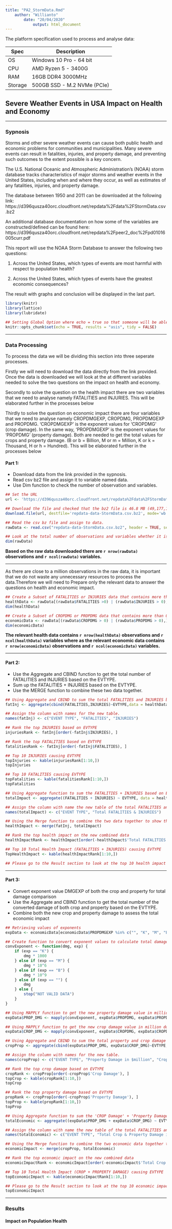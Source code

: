 ```yaml
---
title: "PA2_StormData.Rmd"
    author: "Willianto"
        date: "20/04/2020"
            output: html_document
---
```


The platform specification used to process and analyse data:

Spec    | Description
------- | -----------------------
OS      | Windows 10 Pro - 64 bit
CPU     | AMD Ryzen 5 - 3400G
RAM     | 16GB DDR4 3000MHz
Storage | 500GB SSD - M.2 NVMe (PCIe) 

## Severe Weather Events in USA Impact on Health and Economy

***

### Sypnosis

Storms and other severe weather events can cause both public health and economic problems for communities and municipalities. Many severe events can result in fatalities, injuries, and property damage, and preventing such outcomes to the extent possible is a key concern.

The U.S. National Oceanic and Atmospheric Administration's (NOAA) storm database tracks characteristics of major storms and weather events in the United States, including when and where they occur, as well as estimates of any fatalities, injuries, and property damage.

The database between 1950 and 2011 can be downloaded at the following link:
https://d396qusza40orc.cloudfront.net/repdata%2Fdata%2FStormData.csv.bz2

An additional database documentation on how some of the variables are constructed/defined can be found here:
https://d396qusza40orc.cloudfront.net/repdata%2Fpeer2_doc%2Fpd01016005curr.pdf

This report will use the NOAA Storm Database to answer the following two questions:

1. Across the United States, which types of events are most harmful with respect to population health?

2. Across the United States, which types of events have the greatest economic consequences?

The result with graphs and conclusion will be displayed in the last part. 


```r
library(knitr)
library(lattice)
library(lubridate)
```

```r
## Setting Global Option where echo = true so that someone will be able to read the code and results.
knitr::opts_chunk$set(echo = TRUE, results = "asis", tidy = FALSE)

```

***

### Data Processing
To process the data we will be dividing this section into three seperate processes. 

Firstly we will need to download the data directly from the link provided. Once the data is downloaded we will look at the at different variables needed to solve the two questions on the impact on health and economy. 

Secondly to solve the question on the health impact there are two variables that we need to analyse namely FATALITIES and INJURIES. This will be elaborated further in the processes below

Thirdly to solve the question on economic impact there are four variables that we need to analyse namely CROPDMGEXP, CROPDMG, PROPDMGEXP and PROPDMG. 
'CROPDMGEXP' is the exponent values for 'CROPDMG' (crop damage). In the same way, 'PROPDMGEXP' is the exponent values for 'PROPDMG' (property damage). Both are needed to get the total values for crops and property damage. (B or b = Billion, M or m = Million, K or k = Thousand, H or h = Hundred). This will be elaborated further in the processes below


#### Part 1: 
- Download data from the link provided in the sypnosis.
- Read csv bz2 file and assign it to variable named data.
- Use Dim function to check the number of observation and variables.
```r
## Set the URL
url <- 'https://d396qusza40orc.cloudfront.net/repdata%2Fdata%2FStormData.csv.bz2'  

## Download the file and checked that the bz2 file is 46.8 MB (49,177,144 bytes) according to the info in week 4 forum discussion.
download.file(url, destfile='repdata-data-StormData.csv.bz2', mode='wb')  

## Read the csv bz file and assign to data.
rawData <- read.csv("repdata-data-StormData.csv.bz2", header = TRUE, sep = ",", na.strings = "NA")

## Look at the total number of observations and variables whether it is the same as the Week 4 Forum discussion which is 902297 records and 37 variables.
dim(rawData)
```

**Based on the raw data downloaded there are `r nrow(rawData)` observations and `r ncol(rawData)` variables.**  

***

As there are close to a million observations in the raw data, it is important that we do not waste any unnecessary resources to process the data.Therefore we will need to Prepare only the relevant data to answer the questions on health and economic impact.

```r
## Create a Subset of FATALITIES or INJURIES data that contains more than 0.
healthData <- rawData[(rawData$FATALITIES >0) | (rawData$INJURIES > 0),] 
dim(healthData)

## Create a Subset of CROPDMG or PROPDMG data that contains more than 0.
economicData <- rawData[(rawData$CROPDMG > 0) | (rawData$PROPDMG > 0),]
dim(economicData)
```

**The relevant health data contains `r nrow(healthData)` observations and `r ncol(healthData)` variables where as the relevant economic data contains `r nrow(economicData)` observations and `r ncol(economicData)` variables.**

***

#### Part 2: 
- Use the Aggregate and CBIND function to get the total number of FATALITIES and INJURIES based on the EVTYPE. 
- Sum up the FATALITIES + INJURIES based on the EVTYPE. 
- Use the MERGE function to combine these two data together.

```r
## Using Aggregate and CBIND to sum the total FATALITIES and INJURIES based on EVTYPE and assign it to fatInj
fatInj <- aggregate(cbind(FATALITIES,INJURIES)~EVTYPE,data = healthData, FUN = sum, na.rm = TRUE)

## Assign the column with names for the new table.
names(fatInj) <- c("EVENT TYPE", "FATALITIES", "INJURIES")

## Rank the top INJURIES based on EVTYPE
injuriesRank <- fatInj[order(-fatInj$INJURIES), ]

## Rank the top FATALITIES based on EVTYPE
fatalitiesRank <- fatInj[order(-fatInj$FATALITIES), ]

## Top 10 INJURIES causing EVTYPE
topInjuries <- kable(injuriesRank[1:10,])
topInjuries

## Top 10 FATALITIES causing EVTYPE
topFatalities <- kable(fatalitiesRank[1:10,])
topFatalities
```

```r
## Using Aggregate function to sum the FATALITIES + INJURIES based on EVTYPE and assign it to totalImpact
totalImpact <- aggregate((FATALITIES + INJURIES) ~ EVTYPE, data = healthData, FUN = sum, na.rm = TRUE)

## Assign the column with name the new table of the total FATALITIES and INJURIES combined.
names(totalImpact) <- c("EVENT TYPE", "Total FATALITIES & INJURIES")
```

```r
## Using the Merge function to combine the two data together to show the health impact
healthImpact <- merge(fatInj, totalImpact)

## Rank the top health impact on the new combined data
healthImpactRank <- healthImpact[order(-healthImpact$'Total FATALITIES & INJURIES'), ]

## Top 10 Total Health Impact (FATALITIES + INJURIES) causing EVTYPE
TopHealthImpact <- kable(healthImpactRank[1:10,])

## Please go to the Result section to look at the top 10 health impact based on EVTYPE.
```

***

#### Part 3:
- Convert exponent value DMGEXP of both the crop and property for total damage comparison
- Use the Aggregate and CBIND function to get the total number of the converted damage of both crop and property based on the EVTYPE. 
- Combine both the new crop and property damage to assess the total economic impact

```r

## Retrieving values of exponents 
expData <- economicData[economicData$PROPDMGEXP %in% c("", "K", "M", "B") & economicData$CROPDMGEXP %in% c("", "K", "M", "B"), ]

## Create function to convert exponent values to calculate total damages using DMG * Exponent
convExponent <- function(dmg, exp) {
    if (exp == "K") {
        dmg * 1000
    } else if (exp == "M") {
        dmg * 10^6
    } else if (exp == "B") {
        dmg * 10^9
    } else if (exp == "") {
        dmg
    } else {
        stop("NOT VALID DATA")
    }
}

## Using MAPPLY function to get the new property damage value in million dollars value
expData$PROP_DMG <- mapply(convExponent, expData$PROPDMG, expData$PROPDMGEXP)/10^6

## Using MAPPLY function to get the new crop damage value in million dollar value
expData$CROP_DMG <- mapply(convExponent, expData$CROPDMG, expData$CROPDMGEXP)/10^6

## Using Aggregate and CBIND to sum the total property and crop damage based on EVTYPE
cropProp <- aggregate(cbind(expData$PROP_DMG, expData$CROP_DMG)~EVTYPE,data = expData, FUN = sum, na.rm = TRUE)

## Assign the column with names for the new table.
names(cropProp) <- c("EVENT TYPE", "Property Damage in $million", "Crop Damage in $million")
```

```r
## Rank the top crop damage based on EVTYPE
cropRank <- cropProp[order(-cropProp$'Crop Damage'), ]
topCrop <- kable(cropRank[1:10,])
topCrop

## Rank the top property damage based on EVTYPE
propRank <- cropProp[order(-cropProp$'Property Damage'), ]
topProp <- kable(propRank[1:10,])
topProp
```



```r
## Using Aggregate function to sum the 'CROP Damage' + 'Property Damage' based on EVTYPE and assign it to totalImpact
totalEconomic <- aggregate((expData$PROP_DMG + expData$CROP_DMG) ~ EVTYPE, data = expData, FUN = sum, na.rm = TRUE)

## Assign the column with name the new table of the total FATALITIES and INJURIES combined.
names(totalEconomic) <- c("EVENT TYPE", "Total Crop & Property Damage in $Million")
```


```r
## Using the Merge function to combine the two economic data together to show the economic impact
economicImpact <- merge(cropProp, totalEconomic)

## Rank the top economic impact on the new combined data
economicImpactRank <- economicImpact[order(-economicImpact$'Total Crop & Property Damage'), ]

## Top 10 Total Health Impact (CROP + PROPERTY DAMAGE) causing EVTYPE
topEconomicImpact <- kable(economicImpactRank[1:10,])

## Please go to the Result section to look at the top 10 economic impact based on EVTYPE.
topEconomicImpact
```
***

### Results

#### Impact on Population Health



